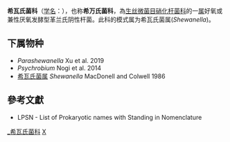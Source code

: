 {{Automatic taxobox
| taxon = Shewanellaceae
| authority = Ivanova et al. 2004
| type species = 希瓦氏菌属<br>''Shewanella''
| type species authority = (Lee et al. 1981) MacDonell and Colwell 1986
}}
'''希瓦氏菌科'''（[[学名|学名]]：{{lang|la|''Shewanellaceae''}}），也称'''希万氏菌科'''，為[[生丝微菌目|生丝微菌目]][[硝化杆菌科|硝化杆菌科]]的一[[属|属]]好氧或兼性厌氧发酵型革兰氏阴性杆菌。此科的模式属为希瓦氏菌属(''Shewanella '')。

==下属物种==
* ''Parashewanella'' Xu et al. 2019
* ''Psychrobium'' Nogi et al. 2014
* [[希瓦氏菌属|希瓦氏菌属]] ''Shewanella'' MacDonell and Colwell 1986

==參考文獻==
{{reflist}}
* LPSN - List of Prokaryotic names with Standing in Nomenclature

{{taxonbar}}

[[Category:_希瓦氏菌科|]]
[[Category:2004年描述的分类群|X]]